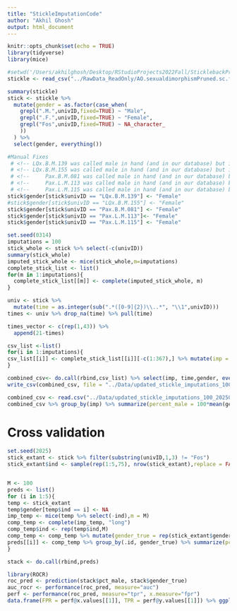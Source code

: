 ```yaml
---
title: "StickleImputationCode"
author: "Akhil Ghosh"
output: html_document
---
```


```r
knitr::opts_chunk$set(echo = TRUE)
library(tidyverse)
library(mice)
```

```r
#setwd('/Users/akhilghosh/Desktop/RStudioProjects2022Fall/SticklebackProject/RawData_ReadOnly')
stickle <- read_csv("../RawData_ReadOnly/AO.sexualdimorphismPruned.sc.forAnalysis_forMICE_Modeling_20June2023.csv")

summary(stickle)
stick <- stickle %>% 
  mutate(gender = as.factor(case_when(
    grepl(".M.",univID,fixed=TRUE) ~ "Male",
    grepl(".F.",univID,fixed=TRUE) ~ "Female",
    grepl("Fos",univID,fixed=TRUE) ~ NA_character_
    ))
  ) %>% 
  select(gender, everything())

#Manual Fixes
 # <!-- LQx.B.M.139 was called male in hand (and in our database) but is female by dissection. -->
 # <!-- LQx.B.M.155 was called male in hand (and in our database) but is female by dissection. -->
 # <!--     Pax.B.M.081 was called male in hand (and in our database) but is female by dissection. -->
 # <!--     Pax.L.M.113 was called male in hand (and in our database) but is female by dissection. -->
 # <!--     Pax.L.M.115 was called male in hand (and in our database) but is female by dissection. -->
stick$gender[stick$univID == "LQx.B.M.139"] <- "Female"
#stick$gender[stick$univID == "LQx.B.M.155"] <- "Female"
stick$gender[stick$univID == "Pax.B.M.081"] <- "Female"
stick$gender[stick$univID == "Pax.L.M.113"]<- "Female"
stick$gender[stick$univID == "Pax.L.M.115"] <- "Female"
```

```r
set.seed(0314)
imputations = 100
stick_whole <- stick %>% select(-c(univID))
summary(stick_whole)
imputed_stick_whole <- mice(stick_whole,m=imputations)
complete_stick_list <- list()
for(m in 1:imputations){
  complete_stick_list[[m]] <- complete(imputed_stick_whole, m)
}
```


```r
univ <- stick %>% 
  mutate(time = as.integer(sub(".*([0-9]{2})\\..*", "\\1",univID)))
times <- univ %>% drop_na(time) %>% pull(time)

times_vector <- c(rep(1,43)) %>% 
  append(21-times)
```


```r
csv_list <-list()
for(i in 1:imputations){
csv_list[[i]] <- complete_stick_list[[i]][-c(1:367),] %>% mutate(imp = rep(i, 814), time = times_vector)
}

combined_csv<- do.call(rbind,csv_list) %>% select(imp, time,gender, everything())
write_csv(combined_csv, file = "../Data/updated_stickle_imputations_100_20250904.csv")
```


```r
combined_csv <- read.csv("../Data/updated_stickle_imputations_100_20250904.csv")
combined_csv %>% group_by(imp) %>% summarize(percent_male = 100*mean(gender == "Male")) %>% ggplot(aes(x = percent_male)) + geom_density() + theme_bw() + xlab("Percent Male")
```





# Cross validation

```r
set.seed(2025)
stick_extant <- stick %>% filter(substring(univID,1,3) != "Fos") 
stick_extant$ind <- sample(rep(1:5,75), nrow(stick_extant),replace = FALSE)


M <- 100
preds <- list()
for (i in 1:5){
temp <- stick_extant 
temp$gender[temp$ind == i] <- NA
imp_temp <- mice(temp %>% select(-ind),m = M)
comp_temp <- complete(imp_temp, "long")
comp_temp$ind <- rep(temp$ind,M)
comp_temp <- comp_temp %>% mutate(gender_true = rep(stick_extant$gender,M)) %>% filter(ind == i) 
preds[[i]] <- comp_temp %>% group_by(.id, gender_true) %>% summarize(pct_male = mean(gender == "Male"))
}

stack <- do.call(rbind,preds)

library(ROCR)
roc_pred <- prediction(stack$pct_male, stack$gender_true)
auc_rocr <- performance(roc_pred, measure="auc")
perf <- performance(roc_pred, measure="tpr", x.measure="fpr")
data.frame(FPR = perf@x.values[[1]], TPR = perf@y.values[[1]]) %>% ggplot(aes(x = FPR,y = TPR)) + geom_line() + theme_bw() + geom_abline(slope = 1, linetype = 3)
```






